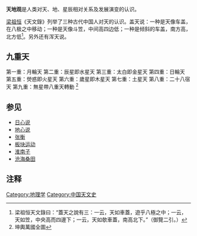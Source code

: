 '''天地观'''是人类对天、地、星辰相对关系及发展演变的认识。

[[梁祖恒|梁祖恒]]《天文錄》列举了三种古代中国人对天的认识。盖天说：一种是天像车盖，在八极之中移动；一种是天像斗笠，中间高四边低；一种是倾斜的车盖，南方高，北方低<ref>梁祖恒天文錄曰：“蓋天之說有三：一云，天如車蓋，遊乎八極之中；一云，天如笠，中央高而四邊下；一云，天如欹車蓋，南高北下。”（御覽二引。）</ref>。另外还有浑天说。

==九重天==
第一重：月輪天
第二重：辰星即水星天
第三重：太白即金星天
第四重：日輪天
第五重：熒惑即火星天
第六重：歲星即木星天
第七重：土星天
第八重：二十八宿天
第九重：無星帶八重天轉動
<ref>坤輿萬國全圖</ref>

==参见==
*[[日心说|日心说]]
*[[地心说|地心说]]
*[[张衡|张衡]]
*[[板块运动|板块运动]]
*[[淮南子|淮南子]]
*[[沧海桑田|沧海桑田]]

==注释==
<div class="references-small">
<references></references>
</div>

[[Category:地理学|Category:地理学]]
[[Category:中国天文史|Category:中国天文史]]
